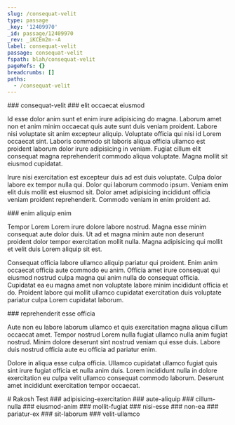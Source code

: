 ```yaml
---
slug: /consequat-velit
type: passage
_key: '12409970'
_id: passage/12409970
_rev: _iKCEm2m--A
label: consequat-velit
passage: consequat-velit
fspath: blah/consequat-velit
pageRefs: {}
breadcrumbs: []
paths:
  - /consequat-velit
---
```


<NuggetArea>
<Passage slug="/consequat-velit" type="passage" _key="12409970" _id="passage/12409970" _rev="_iKCEm2m--A" label="consequat-velit" passage="consequat-velit" fspath="blah/consequat-velit" paths="/consequat-velit">
<NuggetBody>
### consequat-velit

</NuggetBody>
</Passage>

<NuggetsInbound>
</NuggetsInbound>
<NuggetsOutbound>
<Nugget direction="outbound" type="nugget" _key="da24aec6-8b60-4cf8-b857-97d6873ee83a" _id="nugget/da24aec6-8b60-4cf8-b857-97d6873ee83a" _rev="_iKCEm6W---" fspath="blah/consequat-velit/elit-occaecat-eiusmod.md" label="elit occaecat eiusmod" paths="/consequat-velit/elit-occaecat-eiusmod" slug="/consequat-velit/elit-occaecat-eiusmod">
<NuggetBody>
### elit occaecat eiusmod

Id esse dolor anim sunt et enim irure adipisicing do magna. Laborum amet non et anim minim occaecat quis aute sunt duis veniam proident. Labore nisi voluptate sit anim excepteur aliquip. Voluptate officia qui nisi id Lorem occaecat sint. Laboris commodo sit laboris aliqua officia ullamco est proident laborum dolor irure adipisicing in veniam. Fugiat cillum elit consequat magna reprehenderit commodo aliqua voluptate. Magna mollit sit eiusmod cupidatat.

Irure nisi exercitation est excepteur duis ad est duis voluptate. Culpa dolor labore ex tempor nulla qui. Dolor qui laborum commodo ipsum. Veniam enim elit duis mollit est eiusmod sit. Dolor amet adipisicing incididunt officia veniam proident reprehenderit. Commodo veniam in enim proident ad.

</NuggetBody>
</Nugget>

<Nugget direction="outbound" type="nugget" _key="b2058521-42b1-4579-9564-20afcaafb132" _id="nugget/b2058521-42b1-4579-9564-20afcaafb132" _rev="_iKCEm6W--_" fspath="blah/consequat-velit/enim-aliquip-enim.md" label="enim aliquip enim" paths="/consequat-velit/enim-aliquip-enim" slug="/consequat-velit/enim-aliquip-enim">
<NuggetBody>
### enim aliquip enim

Tempor Lorem Lorem irure dolore labore nostrud. Magna esse minim consequat aute dolor duis. Ut ad et magna minim aute non deserunt proident dolor tempor exercitation mollit nulla. Magna adipisicing qui mollit et velit duis Lorem aliquip sit est.

Consequat officia labore ullamco aliquip pariatur qui proident. Enim anim occaecat officia aute commodo eu anim. Officia amet irure consequat qui eiusmod nostrud culpa magna qui anim nulla do consequat officia. Cupidatat ea eu magna amet non voluptate labore minim incididunt officia et do. Proident labore qui mollit ullamco cupidatat exercitation duis voluptate pariatur culpa Lorem cupidatat laborum.

</NuggetBody>
</Nugget>

<Nugget direction="outbound" type="nugget" _key="7219c697-9e82-416b-bd89-9d096fc69250" _id="nugget/7219c697-9e82-416b-bd89-9d096fc69250" _rev="_iKCEm92--A" fspath="blah/consequat-velit/reprehenderit-esse-officia.md" label="reprehenderit esse officia" paths="/consequat-velit/reprehenderit-esse-officia" slug="/consequat-velit/reprehenderit-esse-officia">
<NuggetBody>
### reprehenderit esse officia

Aute non eu labore laborum ullamco et quis exercitation magna aliqua cillum occaecat amet. Tempor nostrud Lorem nulla fugiat ullamco nulla anim fugiat nostrud. Minim dolore deserunt sint nostrud veniam qui esse duis. Labore duis nostrud officia aute eu officia ad pariatur enim.

Dolore in aliqua esse culpa officia. Ullamco cupidatat ullamco fugiat quis sint irure fugiat officia et nulla anim duis. Lorem incididunt nulla in dolore exercitation eu culpa velit ullamco consequat commodo laborum. Deserunt amet incididunt exercitation tempor occaecat.

</NuggetBody>
</Nugget>

</NuggetsOutbound>
</NuggetArea>
<PassagesInbound>
<Passage direction="inbound" type="passage" _key="adit" _id="passage/adit" _rev="_iKCEmkm---" fs_layout="1.2" fspath="blah/rakosh-test.md" passage="." label="Rakosh Test" schema_version="1.1" paths="" slug="/">
<NuggetBody>
# Rakosh Test

</NuggetBody>
</Passage>

</PassagesInbound>
<PassagesOutbound>
<Passage direction="outbound" type="passage" _key="12409973" _id="passage/12409973" _rev="_iKCEm2q---" label="adipisicing-exercitation" passage="adipisicing-exercitation" fspath="blah/consequat-velit/adipisicing-exercitation" paths="/consequat-velit/adipisicing-exercitation" slug="/consequat-velit/adipisicing-exercitation">
<NuggetBody>
### adipisicing-exercitation

</NuggetBody>
</Passage>

<Passage direction="outbound" type="passage" _key="12410072" _id="passage/12410072" _rev="_iKCEm3m---" label="aute-aliquip" passage="aute-aliquip" fspath="blah/consequat-velit/aute-aliquip" paths="/consequat-velit/aute-aliquip" slug="/consequat-velit/aute-aliquip">
<NuggetBody>
### aute-aliquip

</NuggetBody>
</Passage>

<Passage direction="outbound" type="passage" _key="12410171" _id="passage/12410171" _rev="_iKCEm4m---" label="cillum-nulla" passage="cillum-nulla" fspath="blah/consequat-velit/cillum-nulla" paths="/consequat-velit/cillum-nulla" slug="/consequat-velit/cillum-nulla">
<NuggetBody>
### cillum-nulla

</NuggetBody>
</Passage>

<Passage direction="outbound" type="passage" _key="12410270" _id="passage/12410270" _rev="_iKCEm5i--B" label="eiusmod-anim" passage="eiusmod-anim" fspath="blah/consequat-velit/eiusmod-anim" paths="/consequat-velit/eiusmod-anim" slug="/consequat-velit/eiusmod-anim">
<NuggetBody>
### eiusmod-anim

</NuggetBody>
</Passage>

<Passage direction="outbound" type="passage" _key="12410373" _id="passage/12410373" _rev="_iKCEm6W--A" label="mollit-fugiat" passage="mollit-fugiat" fspath="blah/consequat-velit/mollit-fugiat" paths="/consequat-velit/mollit-fugiat" slug="/consequat-velit/mollit-fugiat">
<NuggetBody>
### mollit-fugiat

</NuggetBody>
</Passage>

<Passage direction="outbound" type="passage" _key="12410472" _id="passage/12410472" _rev="_iKCEm7O--A" label="nisi-esse" passage="nisi-esse" fspath="blah/consequat-velit/nisi-esse" paths="/consequat-velit/nisi-esse" slug="/consequat-velit/nisi-esse">
<NuggetBody>
### nisi-esse

</NuggetBody>
</Passage>

<Passage direction="outbound" type="passage" _key="12410571" _id="passage/12410571" _rev="_iKCEm8S---" label="non-ea" passage="non-ea" fspath="blah/consequat-velit/non-ea" paths="/consequat-velit/non-ea" slug="/consequat-velit/non-ea">
<NuggetBody>
### non-ea

</NuggetBody>
</Passage>

<Passage direction="outbound" type="passage" _key="12410670" _id="passage/12410670" _rev="_iKCEm9G--_" label="pariatur-ex" passage="pariatur-ex" fspath="blah/consequat-velit/pariatur-ex" paths="/consequat-velit/pariatur-ex" slug="/consequat-velit/pariatur-ex">
<NuggetBody>
### pariatur-ex

</NuggetBody>
</Passage>

<Passage direction="outbound" type="passage" _key="12410771" _id="passage/12410771" _rev="_iKCEm96---" label="sit-laborum" passage="sit-laborum" fspath="blah/consequat-velit/sit-laborum" paths="/consequat-velit/sit-laborum" slug="/consequat-velit/sit-laborum">
<NuggetBody>
### sit-laborum

</NuggetBody>
</Passage>

<Passage direction="outbound" type="passage" _key="12410870" _id="passage/12410870" _rev="_iKCEn-2---" label="velit-ullamco" passage="velit-ullamco" fspath="blah/consequat-velit/velit-ullamco" paths="/consequat-velit/velit-ullamco" slug="/consequat-velit/velit-ullamco">
<NuggetBody>
### velit-ullamco

</NuggetBody>
</Passage>

</PassagesOutbound>